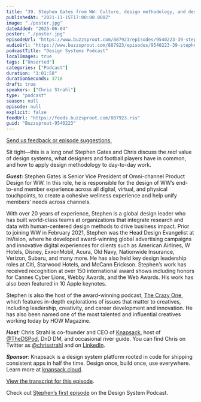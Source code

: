 ```yaml
---
title: "39. Stephen Gates from WW: Culture, design methodology, and design system ROI"
publishedAt: "2021-11-15T17:00:00.000Z"
image: "./poster.jpg"
dateAdded: "2025-06-04"
poster: "./poster.jpg"
episodeUrl: "https://www.buzzsprout.com/887923/episodes/9540223-39-stephen-gates-from-ww-culture-design-methodology-and-design-system-roi.mp3"
audioUrl: "https://www.buzzsprout.com/887923/episodes/9540223-39-stephen-gates-from-ww-culture-design-methodology-and-design-system-roi.mp3"
podcastTitle: "Design Systems Podcast"
localImages: true
tags: ["Unsorted"]
categories: ["Podcast"]
duration: "1:01:58"
durationSeconds: 3718
draft: true
speakers: ["Chris Strahl"]
type: "podcast"
season: null
episode: null
explicit: false
feedUrl: "https://feeds.buzzsprout.com/887923.rss"
guid: "Buzzsprout-9540223"
---
```

[Send us feedback or episode suggestions.](https://www.buzzsprout.com/twilio/text_messages/887923/open_sms)

Sit tight—this is a long one! Stephen Gates and Chris discuss the _real_ value of design systems, what designers and football players have in common, and how to apply design methodology to day-to-day work.

**_Guest:_** Stephen Gates is Senior Vice President of Omni-channel Product Design for WW. In this role, he is responsible for the design of WW’s end-to-end member experience across all digital, virtual, and physical touchpoints, to create a cohesive wellness experience and help unify members’ needs across channels.

With over 20 years of experience, Stephen is a global design leader who has built world-class teams at organizations that integrate research and data with human-centered design methods to drive business impact. Prior to joining WW in February 2021, Stephen was the Head Design Evangelist at InVision, where he developed award-winning global advertising campaigns and innovative digital experiences for clients such as American Airlines, W Hotels, Disney, ExxonMobil, Acura, Old Navy, Nationwide Insurance, Verizon, Subaru, and many more. He has also held key design leadership roles at Citi, Starwood Hotels, and McCann Erickson. Stephen’s work has received recognition at over 150 international award shows including honors for Cannes Cyber Lions, Webby Awards, and the Web Awards. His work has also been featured in 10 Apple keynotes.

Stephen is also the host of the award-winning podcast, [The Crazy One](https://thecrazy1.com/), which features in-depth explorations of issues that matter to creatives, including leadership, creativity, and career development and innovation. He has also been named one of the most talented and influential creatives working today by HOW Magazine.

**_Host_**_:_ Chris Strahl is co-founder and CEO of [Knapsack](https://www.knapsack.cloud/), host of [@TheDSPod](https://twitter.com/thedspod), DnD DM, and occasional river guide. You can find Chris on Twitter as [@chrisstrahl](https://twitter.com/chrisstrahl) and on [LinkedIn](https://www.linkedin.com/in/chrisstrahl/).

**_Sponsor_**_:_ Knapsack is a design system platform rooted in code for shipping consistent apps in half the time. Design once, build once, use everywhere. Learn more at [knapsack.cloud](https://www.knapsack.cloud/).

[View the transcript for this episode](http://knapsack.cloud/blog/dsp-stephen-gates-2).

Check out [Stephen’s first episode](https://www.designsystemspodcast.com/episodes/episode/49671b13/15-stephen-gates-what-are-you-doing-about-the-people-and-trust-aspects-of-your-design-system) on the Design System Podcast.
